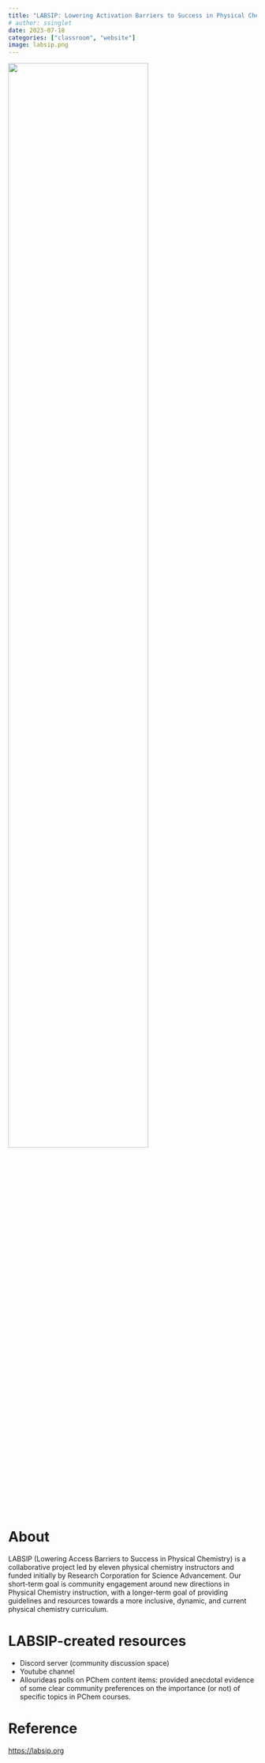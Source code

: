 ```yaml
---
title: "LABSIP: Lowering Activation Barriers to Success in Physical Chemistry"
# author: ssinglet
date: 2023-07-18
categories: ["classroom", "website"]
image: labsip.png
---
```


![](labsip.png){width="75%"}

# About

LABSIP (Lowering Access Barriers to Success in Physical Chemistry) is
a collaborative project led by eleven physical chemistry instructors
and funded initially by Research Corporation for Science
Advancement. Our short-term goal is community engagement around new
directions in Physical Chemistry instruction, with a longer-term goal
of providing guidelines and resources towards a more inclusive,
dynamic, and current physical chemistry curriculum.

# LABSIP-created resources

- Discord server (community discussion space)
- Youtube channel
- Allourideas polls on PChem content items: provided anecdotal evidence of some
  clear community preferences on the importance (or not) of specific
  topics in PChem courses.

# Reference

<https://labsip.org>
